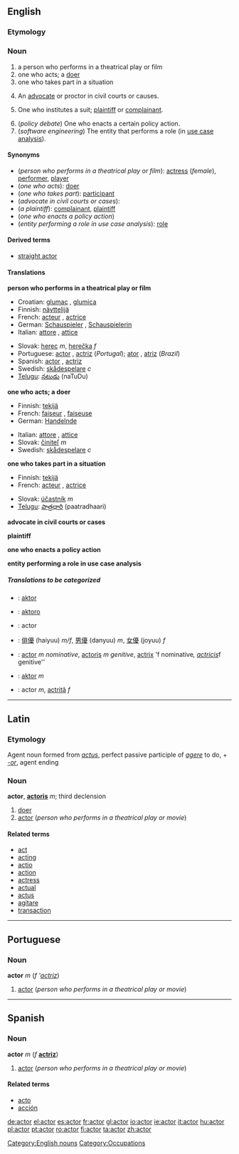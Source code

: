 ==English==
===Etymology===
{{L.}}

=== Noun ===
{{wikipedia}}
{{en-noun-reg}}

# a person who performs in a theatrical play or film
# one who acts; a [[doer]]
# one who takes part in a situation
# {{law}} An [[advocate]] or proctor in civil courts or causes.
# {{law}} One who institutes a suit; [[plaintiff]] or [[complainant]].
# (''policy debate'') One who enacts a certain policy action.
# (''software engineering'') The entity that performs a role (in [[use case analysis]]).

==== Synonyms ====
*(''person who performs in a theatrical play or film''): [[actress]] (''female''), [[performer]], [[player]]
*(''one who acts''): [[doer]]
*(''one who takes part''): [[participant]]
*(''advocate in civil courts or cases''):
*(''a plaintiff''): [[complainant]], [[plaintiff]]
*(''one who enacts a policy action'')
*(''entity performing a role in use case analysis''): [[role]]

====Derived terms====
*[[straight actor]]

==== Translations ====
'''person who performs in a theatrical play or film'''
{{top}}
*Croatian: [[glumac]] {{m}}, [[glumica]] {{f}}
*Finnish: [[näyttelijä]]
*French: [[acteur]] {{m}}, [[actrice]] {{f}}
*German: [[Schauspieler]] {{m}}, [[Schauspielerin]] {{f}}
*Italian: [[attore]] {{m}}, [[attice]] {{f}}
{{mid}}
*Slovak: [[herec]] ''m'', [[herečka]] ''f''
*Portuguese: [[actor#Portuguese|actor]] {{m}}, [[actriz]] {{f}} (''Portugal''); [[ator]] {{m}}, [[atriz]] {{f}} (''Brazil'')
*Spanish: [[actor#Spanish|actor]] {{m}}, [[actriz]] {{f}}
*Swedish: [[skådespelare]] ''c''
*[[Telugu]]: [[నటుడు]] (naTuDu)
{{bottom}}

'''one who acts; a doer'''
{{top}}
*Finnish: [[tekijä]]
*French: [[faiseur]] {{m}}, [[faiseuse]] {{f}}
*German: [[Handelnde]] {{c}}
{{mid}}
*Italian: [[attore]] {{m}}, [[attice]] {{f}}
*Slovak: [[činiteľ]] ''m''
*Swedish: [[skådespelare]] ''c''
{{bottom}}

'''one who takes part in a situation'''
{{top}}
*Finnish: [[tekijä]]
*French: [[acteur]] {{m}}, [[actrice]] {{f}}
{{mid}}
*Slovak: [[účastník]] ''m''
*[[Telugu]]: [[పాత్రధారి]] (paatradhaari)
{{bottom}}

'''advocate in civil courts or cases'''
{{top}}
{{mid}}
{{bottom}}

'''plaintiff'''
{{top}}
{{mid}}
{{bottom}}

'''one who enacts a policy action'''
{{top}}
{{mid}}
{{bottom}}

'''entity performing a role in use case analysis'''
{{top}}
{{mid}}
{{bottom}}

=====Translations to be categorized=====
{{checktrans}}
{{top}}
*{{ttbc|Albanian}}: [[aktor]]
*{{ttbc|Ido}}: [[aktoro]]
*{{ttbc|Interlingua}}: actor
{{mid}}
*{{ttbc|Japanese}}: [[俳優]] (haiyuu) ''m/f'', [[男優]] (danyuu) ''m'', [[女優]] (joyuu) ''f''
*{{ttbc|Latin}}: [[actor#Latin|actor]] ''m nominative'', [[actoris]] ''m genitive'', [[actrix]] 'f nominative'', [[actricis]] ''f genitive''
*{{ttbc|Polish}}: [[aktor]] ''m''
*{{ttbc|Romanian}}: actor ''m'', [[actriţă]] ''f''
{{bottom}}

----

==Latin==
===Etymology===
Agent noun formed from ''[[actus]]'', perfect passive participle of ''[[agere]]'' to do, + ''[[-or]]'', agent ending

===Noun===
'''actor''', '''[[actoris]]''' ''m''; third declension

#[[doer]]
#[[actor#English|actor]] (''person who performs in a theatrical play or movie'')

====Related terms====
*[[act]]
*[[acting]]
*[[actio]]
*[[action]]
*[[actress]]
*[[actual]]
*[[actus]]
*[[agitare]]
*[[transaction]]

----

==Portuguese==
===Noun===
'''actor''' ''m'' (''f'' '''[[actriz]]'')

#[[actor#English|actor]] (''person who performs in a theatrical play or movie'')

----

==Spanish==
===Noun===
'''actor''' ''m'' (''f'' '''[[actriz]]''')

#[[actor#English|actor]] (''person who performs in a theatrical play or movie'')

====Related terms====
*[[acto]]
*[[acción]]

[[Category:English nouns]]
[[Category:Occupations]]

[[de:actor]]
[[el:actor]]
[[es:actor]]
[[fr:actor]]
[[gl:actor]]
[[io:actor]]
[[ie:actor]]
[[it:actor]]
[[hu:actor]]
[[pl:actor]]
[[pt:actor]]
[[ro:actor]]
[[fi:actor]]
[[ta:actor]]
[[zh:actor]]